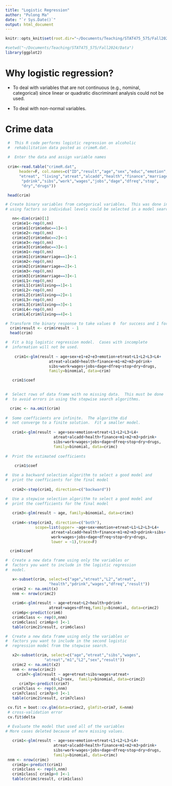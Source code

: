 ```yaml
---
title: "Logistic Regression"
author: "Pulong Ma"
date: "`r Sys.Date()`"
output: html_document
---
```



```r

knitr::opts_knit$set(root.dir="~/Documents/Teaching/STAT475_575/Fall2024/Data")

#setwd("~/Documents/Teaching/STAT475_575/Fall2024/Data")
library(ggplot2)

```

# Why logistic regression?

- To deal with variables that are not continuous (e.g., nominal, categorical) since linear or quadratic discriminant analysis could not be used. 

- To deal with non-normal variables. 


# Crime data

```r
 #  This R code performs logistic regression on alcoholic
 #  rehabilitation data posted as crimeR.dat. 
 
 #  Enter the data and assign variable names
 
 crim<-read.table("crimeR.dat",
      header=F, col.names=c("ID","result","age","sex","educ","emotion",
      "etreat", "living","atreat","alcadd","health","finance","marriage",
       "pdrink","sibs","work","wages","jobs","dage","dfreq","stop",
       "dry","drugs"))

 head(crim)


```


```r
# Create binary variables from categorical variables.  This was done instead of
# using factors so individual levels could be selected in a model search.

   nn<-dim(crim)[1]
   crim$e1<-rep(0,nn)
   crim$e1[crim$educ==1]<-1
   crim$e2<-rep(0,nn)
   crim$e2[crim$educ==2]<-1
   crim$e3<-rep(0,nn)
   crim$e3[crim$educ==3]<-1 
   crim$m1<-rep(0,nn)
   crim$m1[crim$marriage==1]<-1 
   crim$m2<-rep(0,nn)
   crim$m2[crim$marriage==2]<-1
   crim$m3<-rep(0,nn)
   crim$m3[crim$marriage==3]<-1
   crim$L1<-rep(0,nn)
   crim$L1[crim$living==1]<-1
   crim$L2<-rep(0,nn)
   crim$L2[crim$living==2]<-1
   crim$L3<-rep(0,nn)
   crim$L3[crim$living==3]<-1
   crim$L4<-rep(0,nn)
   crim$L4[crim$living==4]<-1

```


```r
# Transform the binary response to take values 0  for success and 1 for failure  
  crim$result <- crim$result - 1
  head(crim)

#  Fit a big logistic regression model.  Cases with incomplete
#  information will not be used.
   
    crim1<-glm(result ~ age+sex+e1+e2+e3+emotion+etreat+L1+L2+L3+L4+
                   atreat+alcadd+health+finance+m1+m2+m3+pdrink+
                   sibs+work+wages+jobs+dage+dfreq+stop+dry+drugs,
                   family=binomial, data=crim)

   crim1$coef
  

```


```r
#  Select rows of data frame with no missing data.  This must be done 
#  to avoid errors in using the stepwise search algorithms.

  crimc <- na.omit(crim)
 
#  Some coefficients are infinite.  The algorithm did
#  not converge to a finite solution.  Fit a smaller model.
 
   crim1<-glm(result ~ age+sex+emotion+etreat+L1+L2+L3+L4+
                     atreat+alcadd+health+finance+m1+m2+m3+pdrink+
                     sibs+work+wages+jobs+dage+dfreq+stop+dry+drugs,
                     family=binomial, data=crimc)
 
#  Print the estimated coefficients
 
    crim1$coef

```


```r
#  Use a backward selection algorithm to select a good model and
#  print the coefficients for the final model
  
   crim2<-step(crim1, direction=c("backward"))

```

```r
#  Use a stepwise selection algorithm to select a good model and
#  print the coefficients for the final model
 
   crim3<-glm(result ~ age, family=binomial, data=crimc)
 
   crim4<-step(crim3, direction=c("both"), 
             scope=list(upper= ~age+sex+emotion+etreat+L1+L2+L3+L4+
                    atreat+alcadd+health+finance+m1+m2+m3+pdrink+sibs+
                    work+wages+jobs+dage+dfreq+stop+dry+drugs, 
                    lower = ~1),trace=F)

  crim4$coef

```

```r

#  Create a new data frame using only the variables or
#  factors you want to include in the logistic regression 
#  model.

   x<-subset(crim, select=c("age","etreat","L2","atreat",
                   "health","pdrink","wages","dfreq","result"))
   crimc2 <- na.omit(x)
   nnm <- nrow(crimc2)
 
   crim6<-glm(result ~ age+etreat+L2+health+pdrink+
                   atreat+wages+dfreq,family=binomial, data=crimc2)
   crim6p<-predict(crim6)
   crim6class <- rep(0,nnm)
   crim6class[ crim6p>0 ]<-1
   table(crimc2$result, crim6class)

```


```r
#  Create a new data frame using only the variables or
#  factors you want to include in the second logistic 
#  regression model from the stepwise search.

   x2<-subset(crim, select=c("age","etreat","sibs","wages",
                 "atreat","m1","L2","sex","result"))
   crimc2 <- na.omit(x2)
   nnm <- nrow(crimc2)
     crim7<-glm(result ~ age+etreat+sibs+wages+atreat+
                    m1+L2+sex,  family=binomial, data=crimc2)
      crim7p<-predict(crim7)
   crim7class <- rep(0,nnm)
   crim7class[ crim7p>0 ]<-1
   table(crimc2$result, crim7class)

 cv.fit = boot::cv.glm(data=crimc2, glmfit=crim7, K=nnm)
 # cross-validation error
 cv.fit$delta
 
 # Evaluate the model that used all of the variables
# More cases deleted because of more missing values. 

   crim1<-glm(result ~ age+sex+emotion+etreat+L1+L2+L3+L4+
                     atreat+alcadd+health+finance+m1+m2+m3+pdrink+
                     sibs+work+wages+jobs+dage+dfreq+stop+dry+drugs,
                     family=binomial, data=crimc)
 nnm <- nrow(crimc)
   crim1p<-predict(crim1)
   crim1class <- rep(0,nnm)
   crim1class[ crim1p>0 ]<-1
   table(crimc$result, crim1class)
  

```